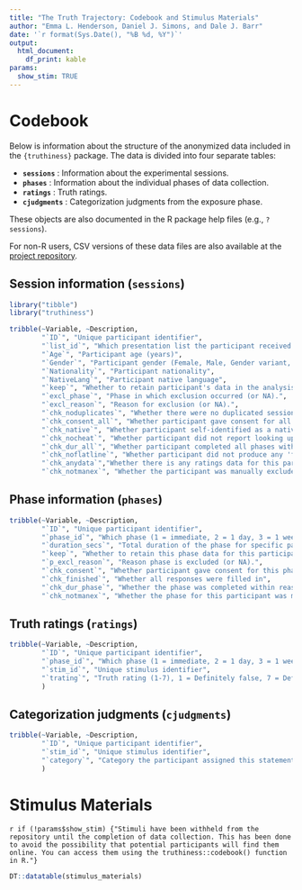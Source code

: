 ```yaml
---
title: "The Truth Trajectory: Codebook and Stimulus Materials"
author: "Emma L. Henderson, Daniel J. Simons, and Dale J. Barr"
date: '`r format(Sys.Date(), "%B %d, %Y")`'
output: 
  html_document:
    df_print: kable
params:
  show_stim: TRUE
---
```


# Codebook

Below is information about the structure of the anonymized data included in the `{truthiness}` package. The data is divided into four separate tables:

* **`sessions`** : Information about the experimental sessions.
* **`phases`** : Information about the individual phases of data collection.
* **`ratings`** : Truth ratings.
* **`cjudgments`** : Categorization judgments from the exposure phase.

These objects are also documented in the R package help files (e.g., `?sessions`).

For non-R users, CSV versions of these data files are also available at the [project repository](https://osf.io/nvugt/).

## Session information (`sessions`)

```r
library("tibble")
library("truthiness")

tribble(~Variable, ~Description,
        "`ID`", "Unique participant identifier",
        "`list_id`", "Which presentation list the participant received (1-8).",
        "`Age`", "Participant age (years)",
        "`Gender`", "Participant gender (Female, Male, Gender variant, or Prefer not to say)",
        "`Nationality`", "Participant nationality",
        "`NativeLang`", "Participant native language",
        "`keep`", "Whether to retain participant's data in the analysis.",
        "`excl_phase`", "Phase in which exclusion occurred (or NA).",
        "`excl_reason`", "Reason for exclusion (or NA).",
        "`chk_noduplicates`", "Whether there were no duplicated sessions.",
        "`chk_consent_all`", "Whether participant gave consent for all phases.",
        "`chk_native`", "Whether participant self-identified as a native English speaker",
        "`chk_nocheat`", "Whether participant did not report looking up answer during any phase",
        "`chk_dur_all`", "Whether participant completed all phases within reasonable limits",
        "`chk_noflatline`", "Whether participant did not produce any 'flatline' responses for a single phase (e.g., all ratings of the same response category)",
        "`chk_anydata`","Whether there is any ratings data for this participant.",
        "`chk_notmanex`", "Whether the participant was manually excluded.")
```

## Phase information (`phases`)

```r
tribble(~Variable, ~Description,
        "`ID`", "Unique participant identifier",
        "`phase_id`", "Which phase (1 = immediate, 2 = 1 day, 3 = 1 week, 4 = 1 month)",
        "`duration_secs`", "Total duration of the phase for specific participant/phase combination",
        "`keep`", "Whether to retain this phase data for this participant in the analysis.",
        "`p_excl_reason`", "Reason phase is excluded (or NA).",
        "`chk_consent`", "Whether participant gave consent for this phase.",
        "`chk_finished`", "Whether all responses were filled in",
        "`chk_dur_phase`", "Whether the phase was completed within reasonable time limits.",
        "`chk_notmanex`", "Whether the phase for this participant was manually excluded.")
```

## Truth ratings (`ratings`)

```r
tribble(~Variable, ~Description,
        "`ID`", "Unique participant identifier",
        "`phase_id`", "Which phase (1 = immediate, 2 = 1 day, 3 = 1 week, 4 = 1 month)",
        "`stim_id`", "Unique stimulus identifier",
        "`trating`", "Truth rating (1-7), 1 = Definitely false, 7 = Definitely true"
        )
```

## Categorization judgments (`cjudgments`)

```r
tribble(~Variable, ~Description,
        "`ID`", "Unique participant identifier",
        "`stim_id`", "Unique stimulus identifier",
        "`category`", "Category the participant assigned this statement to."
        )
```

# Stimulus Materials

`r if (!params$show_stim) {"Stimuli have been withheld from the repository until the completion of data collection. This has been done to avoid the possibility that potential participants will find them online. You can access them using the truthiness::codebook() function in R."}`

```r
DT::datatable(stimulus_materials)
```
